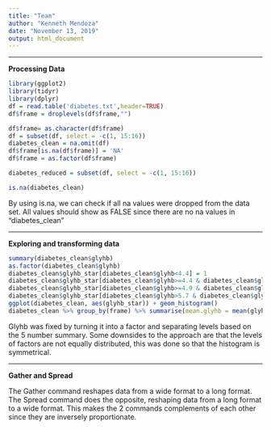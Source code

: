 ---
title: "Team"
author: "Kenneth Mendoza"
date: "November 13, 2019"
output: html_document
---
***

**Processing Data**
```{r data}
library(ggplot2)
library(tidyr)
library(dplyr)
df = read.table('diabetes.txt',header=TRUE)
df$frame = droplevels(df$frame,"")

df$frame= as.character(df$frame)
df = subset(df, select = -c(1, 15:16))
diabetes_clean = na.omit(df)
df$frame[is.na(df$frame)] = 'NA'
df$frame = as.factor(df$frame)

diabetes_reduced = subset(df, select = -c(1, 15:16))

is.na(diabetes_clean)
```
By using is.na, we can check if all na values were dropped from the data set. All values should show as FALSE since there are no na values in "diabetes_clean"

***

**Exploring and transforming data**
```{r plot}
summary(diabetes_clean$glyhb)
as.factor(diabetes_clean$glyhb)
diabetes_clean$glyhb_star[diabetes_clean$glyhb<4.4] = 1
diabetes_clean$glyhb_star[diabetes_clean$glyhb>=4.4 & diabetes_clean$glyhb <4.9 ] = 2
diabetes_clean$glyhb_star[diabetes_clean$glyhb>=4.9 & diabetes_clean$glyhb <5.7 ] = 3
diabetes_clean$glyhb_star[diabetes_clean$glyhb>5.7 & diabetes_clean$glyhb <17 ] = 4
ggplot(diabetes_clean, aes(glyhb_star)) + geom_histogram()
diabetes_clean %>% group_by(frame) %>% summarise(mean.glyhb = mean(glyhb_star))
```
Glyhb was fixed by turning it into a factor and separating levels based on the 5 number summary. Some downsides to the approach are that the levels of factors are not equally distributed, this was done so that the histogram is symmetrical.

***

**Gather and Spread**

The Gather command reshapes data from a wide format to a long format. The Spread command does the opposite, reshaping data from a long format to a wide format. This makes the 2 commands complements of each other since they are inversely proportionate.

